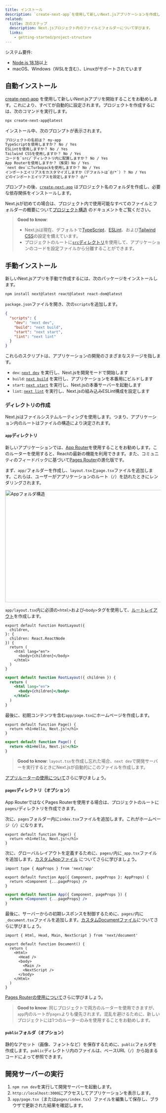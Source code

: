 ```yaml
---
title: インストール
description: `create-next-app`を使用して新しいNext.jsアプリケーションを作成します。TypeScriptの設定、スタイル、および`next.config.js`ファイルを設定しましょう。
related:
  title: 次のステップ
  description: Next.jsプロジェクト内のファイルとフォルダーについて学びます。
  links:
    - getting-started/project-structure
---
```


システム要件:

- [Node.js 18.18](https://nodejs.org/)以上
- macOS、Windows（WSLを含む）、Linuxがサポートされています

## 自動インストール

[create-next-app](/docs/app/api-reference/cli/create-next-app) を使用して新しいNext.jsアプリを開始することをお勧めします。これにより、すべてが自動的に設定されます。プロジェクトを作成するには、次のコマンドを実行します。

```bash filename="Terminal"
npx create-next-app@latest
```

インストール中、次のプロンプトが表示されます。

```txt filename="Terminal"
プロジェクトの名前は？ my-app
TypeScriptを使用しますか？ No / Yes
ESLintを使用しますか？ No / Yes
Tailwind CSSを使用しますか？ No / Yes
コードを`src/`ディレクトリ内に配置しますか？ No / Yes
App Routerを使用しますか？（推奨）No / Yes
`next dev`にTurbopackを使用しますか？ No / Yes
インポートエイリアスをカスタマイズしますか（デフォルトは`@/*`）？ No / Yes
どのインポートエイリアスを設定しますか？ @/*
```

プロンプトの後、[`create-next-app`](/docs/app/api-reference/cli/create-next-app) はプロジェクト名のフォルダを作成し、必要な依存関係をインストールします。

Next.jsが初めての場合は、プロジェクト内で使用可能なすべてのファイルとフォルダーの概要について[プロジェクト構造](/docs/getting-started/project-structure) のドキュメントをご覧ください。

> **Good to know**:
>
> - Next.jsは現在、デフォルトで[TypeScript](/docs/app/building-your-application/configuring/typescript)、[ESLint](/docs/app/building-your-application/configuring/eslint)、および[Tailwind CSS](/docs/app/building-your-application/styling/tailwind-css)の設定を備えています。
> - プロジェクトのルートに[`src`ディレクトリ](/docs/app/building-your-application/configuring/src-directory)を使用して、アプリケーションのコードを設定ファイルから分離することができます。

## 手動インストール

新しいNext.jsアプリを手動で作成するには、次のパッケージをインストールします。

```bash filename="Terminal"
npm install next@latest react@latest react-dom@latest
```

`package.json`ファイルを開き、次の`scripts`を追加します。

```json filename="package.json"
{
  "scripts": {
    "dev": "next dev",
    "build": "next build",
    "start": "next start",
    "lint": "next lint"
  }
}
```

これらのスクリプトは、アプリケーションの開発のさまざまなステージを指します。

- `dev`: [`next dev`](/docs/app/api-reference/cli/next#next-dev-options) を実行し、Next.jsを開発モードで開始します
- `build`: [`next build`](/docs/app/api-reference/cli/next#next-build-options) を実行し、アプリケーションを本番用にビルドします
- `start`: [`next start`](/docs/app/api-reference/cli/next#next-start-options) を実行し、Next.jsの本番サーバーを起動します
- `lint`: [`next lint`](/docs/app/api-reference/cli/next#next-lint-options) を実行し、Next.jsの組み込みESLint構成を設定します

### ディレクトリの作成

Next.jsはファイルシステムルーティングを使用します。つまり、アプリケーション内のルートはファイルの構造により決定されます。

#### `app`ディレクトリ

新しいアプリケーションでは、[App Router](/docs/app)を使用することをお勧めします。このルーターを使用すると、Reactの最新の機能を利用できます。また、コミュニティのフィードバックに基づいて[Pages Router](/docs/pages)の進化版です。

まず、`app/`フォルダーを作成し、`layout.tsx`と`page.tsx`ファイルを追加します。これらは、ユーザーがアプリケーションのルート（`/`）を訪れたときにレンダリングされます。

<Image
  alt="Appフォルダ構造"
  srcLight="/docs/light/app-getting-started.png"
  srcDark="/docs/dark/app-getting-started.png"
  width="1600"
  height="363"
/>

`app/layout.tsx`内に必須の`<html>`および`<body>`タグを使用して、[ルートレイアウト](/docs/app/building-your-application/routing/layouts-and-templates#root-layout-required)を作成します。

```tsx filename="app/layout.tsx" switcher
export default function RootLayout({
  children,
}: {
  children: React.ReactNode
}) {
  return (
    <html lang="en">
      <body>{children}</body>
    </html>
  )
}
```

```jsx filename="app/layout.js" switcher
export default function RootLayout({ children }) {
  return (
    <html lang="en">
      <body>{children}</body>
    </html>
  )
}
```

最後に、初期コンテンツを含む`app/page.tsx`にホームページを作成します。

```tsx filename="app/page.tsx" switcher
export default function Page() {
  return <h1>Hello, Next.js!</h1>
}
```

```jsx filename="app/page.js" switcher
export default function Page() {
  return <h1>Hello, Next.js!</h1>
}
```

> **Good to know**: `layout.tsx`を作成し忘れた場合、`next dev`で開発サーバーを実行するときにNext.jsが自動的にこのファイルを作成します。

[アプリルーターの使用について](/docs/app/building-your-application/routing/defining-routes)さらに学びましょう。

#### `pages`ディレクトリ（オプション）

App RouterではなくPages Routerを使用する場合は、プロジェクトのルートに`pages/`ディレクトリを作成できます。

次に、`pages`フォルダー内に`index.tsx`ファイルを追加します。これがホームページ（`/`）になります。

```tsx filename="pages/index.tsx" switcher
export default function Page() {
  return <h1>Hello, Next.js!</h1>
}
```

次に、グローバルレイアウトを定義するために、`pages/`内に`_app.tsx`ファイルを追加します。[カスタムAppファイル](/docs/pages/building-your-application/routing/custom-app) についてさらに学びましょう。

```tsx filename="pages/_app.tsx" switcher
import type { AppProps } from 'next/app'

export default function App({ Component, pageProps }: AppProps) {
  return <Component {...pageProps} />
}
```

```jsx filename="pages/_app.js" switcher
export default function App({ Component, pageProps }) {
  return <Component {...pageProps} />
}
```

最後に、サーバーからの初期レスポンスを制御するために、`pages/`内に`_document.tsx`ファイルを追加します。[カスタムDocumentファイル](/docs/pages/building-your-application/routing/custom-document)についてさらに学びましょう。

```tsx filename="pages/_document.tsx" switcher
import { Html, Head, Main, NextScript } from 'next/document'

export default function Document() {
  return (
    <Html>
      <Head />
      <body>
        <Main />
        <NextScript />
      </body>
    </Html>
  )
}
```

[Pages Routerの使用について](/docs/pages/building-your-application/routing/pages-and-layouts)さらに学びましょう。

> **Good to know**: 同じプロジェクトで両方のルーターを使用できますが、`app`内のルートが`pages`よりも優先されます。混乱を避けるために、新しいプロジェクトには1つのルーターのみを使用することをお勧めします。

#### `public`フォルダ（オプション）

静的なアセット（画像、フォントなど）を保存するために、`public`フォルダを作成します。`public`ディレクトリ内のファイルは、ベースURL（`/`）から始まるコードによって参照できます。

## 開発サーバーの実行

1. `npm run dev`を実行して開発サーバーを起動します。
2. `http://localhost:3000`にアクセスしてアプリケーションを表示します。
3. `app/page.tsx`（または`pages/index.tsx`）ファイルを編集して保存し、ブラウザで更新された結果を確認します。